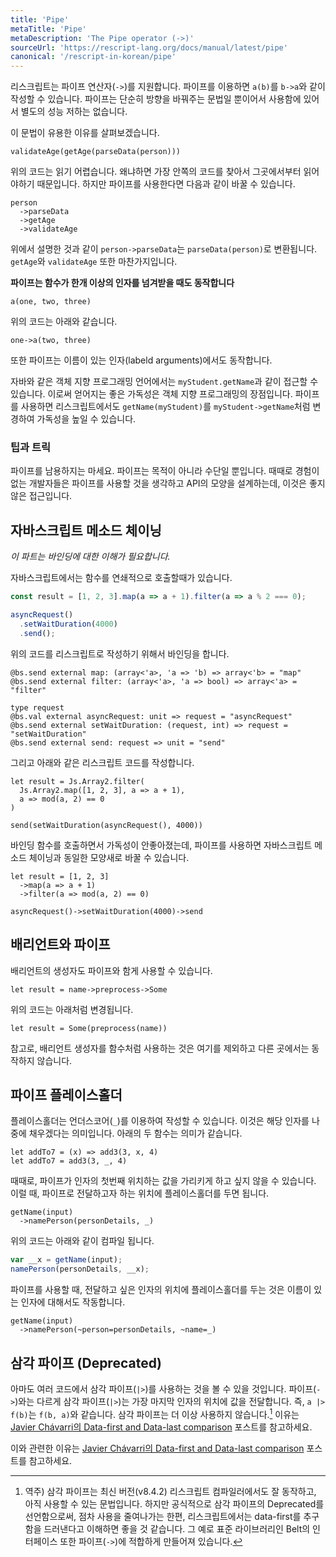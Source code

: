 ```yaml
---
title: 'Pipe'
metaTitle: 'Pipe'
metaDescription: 'The Pipe operator (->)'
sourceUrl: 'https://rescript-lang.org/docs/manual/latest/pipe'
canonical: '/rescript-in-korean/pipe'
---
```


리스크립트는 파이프 연산자(`->`)를 지원합니다. 파이프를 이용하면 `a(b)`를 `b->a`와 같이 작성할 수 있습니다. 파이프는 단순히 방향을 바꿔주는 문법일 뿐이어서 사용함에 있어서 별도의 성능 저하는 없습니다.

이 문법이 유용한 이유를 살펴보겠습니다.

```reason
validateAge(getAge(parseData(person)))
```

위의 코드는 읽기 어렵습니다. 왜냐하면 가장 안쪽의 코드를 찾아서 그곳에서부터 읽어야하기 때문입니다. 하지만 파이프를 사용한다면 다음과 같이 바꿀 수 있습니다.

```reason
person
  ->parseData
  ->getAge
  ->validateAge
```

위에서 설명한 것과 같이 `person->parseData`는 `parseData(person)`로 변환됩니다. `getAge`와 `validateAge` 또한 마찬가지입니다.

**파이프는 함수가 한개 이상의 인자를 넘겨받을 때도 동작합니다**

```reason
a(one, two, three)
```

위의 코드는 아래와 같습니다.

```reason
one->a(two, three)
```

또한 파이프는 이름이 있는 인자(labeld arguments)에서도 동작합니다.

자바와 같은 객체 지향 프로그래밍 언어에서는 `myStudent.getName`과 같이 접근할 수 있습니다. 이로써 얻어지는 좋은 가독성은 객체 지향 프로그래밍의 장점입니다. 파이프를 사용하면 리스크립트에서도 `getName(myStudent)`를 `myStudent->getName`처럼 변경하여 가독성을 높일 수 있습니다.

### 팁과 트릭
파이프를 남용하지는 마세요. 파이프는 목적이 아니라 수단일 뿐입니다. 때때로 경험이 없는 개발자들은 파이프를 사용할 것을 생각하고 API의 모양을 설계하는데, 이것은 좋지 않은 접근입니다.

## 자바스크립트 메소드 체이닝
*이 파트는 바인딩에 대한 이해가 필요합니다.*

자바스크립트에서는 함수를 연쇄적으로 호출할때가 있습니다.

```javascript
const result = [1, 2, 3].map(a => a + 1).filter(a => a % 2 === 0);

asyncRequest()
  .setWaitDuration(4000)
  .send();
```

위의 코드를 리스크립트로 작성하기 위해서 바인딩을 합니다.
```reason
@bs.send external map: (array<'a>, 'a => 'b) => array<'b> = "map"
@bs.send external filter: (array<'a>, 'a => bool) => array<'a> = "filter"

type request
@bs.val external asyncRequest: unit => request = "asyncRequest"
@bs.send external setWaitDuration: (request, int) => request = "setWaitDuration"
@bs.send external send: request => unit = "send"
```

그리고 아래와 같은 리스크립트 코드를 작성합니다.

```reason
let result = Js.Array2.filter(
  Js.Array2.map([1, 2, 3], a => a + 1),
  a => mod(a, 2) == 0
)

send(setWaitDuration(asyncRequest(), 4000))
```

바인딩 함수를 호출하면서 가독성이 안좋아졌는데, 파이프를 사용하면 자바스크립트 메소드 체이닝과 동일한 모양새로 바꿀 수 있습니다.

```reason
let result = [1, 2, 3]
  ->map(a => a + 1)
  ->filter(a => mod(a, 2) == 0)

asyncRequest()->setWaitDuration(4000)->send
```

## 배리언트와 파이프

배리언트의 생성자도 파이프와 함게 사용할 수 있습니다.

```reason
let result = name->preprocess->Some
```

위의 코드는 아래처럼 변경됩니다.

```reason
let result = Some(preprocess(name))
```

참고로, 배리언트 생성자를 함수처럼 사용하는 것은 여기를 제외하고 다른 곳에서는 동작하지 않습니다.

## 파이프 플레이스홀더
플레이스홀더는 언더스코어(`_`)를 이용하여 작성할 수 있습니다. 이것은 해당 인자를 나중에 채우겠다는 의미입니다. 아래의 두 함수는 의미가 같습니다.

```reason
let addTo7 = (x) => add3(3, x, 4)
let addTo7 = add3(3, _, 4)
```

때때로, 파이프가 인자의 첫번째 위치하는 값을 가리키게 하고 싶지 않을 수 있습니다. 이럴 때, 파이프로 전달하고자 하는 위치에 플레이스홀더를 두면 됩니다.

```reason
getName(input)
  ->namePerson(personDetails, _)
```

위의 코드는 아래와 같이 컴파일 됩니다.

```javascript
var __x = getName(input);
namePerson(personDetails, __x);
```

파이프를 사용할 때, 전달하고 싶은 인자의 위치에 플레이스홀더를 두는 것은 이름이 있는 인자에 대해서도 작동합니다.

```reason
getName(input)
  ->namePerson(~person=personDetails, ~name=_)
```

## 삼각 파이프 (Deprecated)
아마도 여러 코드에서 삼각 파이프(`|>`)를 사용하는 것을 볼 수 있을 것입니다. 파이프(`->`)와는 다르게 삼각 파이프(`|>`)는 가장 마지막 인자의 위치에 값을 전달합니다. 즉, `a |> f(b)`는 `f(b, a)`와 같습니다.
삼각 파이프는 더 이상 사용하지 않습니다.[^1] 이유는 [Javier Chávarri의 Data-first and Data-last comparison](https://www.javierchavarri.com/data-first-and-data-last-a-comparison/) 포스트를 참고하세요.

이와 관련한 이유는 [Javier Chávarri의 Data-first and Data-last comparison](https://www.javierchavarri.com/data-first-and-data-last-a-comparison/) 포스트를 참고하세요.

[^1]: 역주) 삼각 파이프는 최신 버전(v8.4.2) 리스크립트 컴파일러에서도 잘 동작하고, 아직 사용할 수 있는 문법입니다. 하지만 공식적으로 삼각 파이프의 Deprecated를 선언함으로써, 점차 사용을 줄여나가는 한편, 리스크립트에서는 data-first를 추구함을 드러낸다고 이해하면 좋을 것 같습니다. 그 예로 표준 라이브러리인 Belt의 인터페이스 또한 파이프(`->`)에 적합하게 만들어져 있습니다.
